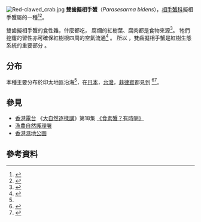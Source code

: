 {{Cleanup rewrite|time=2020-12-27T17:25:05+00:00}}
{{Speciesbox
| image = Parasesarma bidens.jpg
| caption = [[紅樹林|紅樹林]]泥灘裏雙齒擬相手蟹
| genus = Parasesarma
| species = bidens
| authority = (De Haan, 1835 [in De Haan, 1833-1850])
}}
[[File:Red-clawed_crab.jpg|thumb]]
'''雙齒擬相手蟹'''（''Parasesarma bidens''），[[相手蟹科|相手蟹科]]擬相手蟹屬的一種<ref>{{引網|url=https://www.wetlandpark.gov.hk/tc/biodiversity/beauty-of-wetlands/wildlife/perisesarma-bidens|title=香港濕地公園 - 生物多樣性 - 濕地動植物 - 蟹和彈塗魚 - 雙齒擬相手蟹|website=www.wetlandpark.gov.hk|access-date=2020-12-27}}</ref><ref name=":0">{{Cite web|title=WoRMS - World Register of Marine Species - Parasesarma bidens (De Haan, 1835 [in De Haan, 1833-1850])|url=https://www.marinespecies.org/aphia.php?p=taxdetails&id=1061901|accessdate=2020-12-27|work=www.marinespecies.org}}</ref>。

雙齒擬相手蟹的食性雜，什麼都吃， 腐爛的紅樹葉、腐肉都是食物來源<ref>{{引網|url=https://www.saygaomei.com.tw/web/species/019/index.html|title=雙齒擬相手蟹|website=www.saygaomei.com.tw|access-date=2020-12-27}}</ref>。 牠們挖窿的習性亦可確保紅樹根四周的空氣流通<ref>{{引網|url=https://www.afcd.gov.hk/tc_chi/conservation/hkbiodiversity/speciesgroup/speciesgroup_mangrove.html|title=Mangrove Fauna|website=www.afcd.gov.hk|language=zh-hk|access-date=2020-12-27}}</ref> 。 所以 ，雙齒擬相手蟹是紅樹生態系統的重要部分 。

== 分布 ==
本種主要分布於印太地區沿海<ref name=":0" />，在[[日本|日本]]，[[臺灣|台灣]]，[[菲律賓|菲律賓]]都見到 <ref>{{引網|title=Perisesarma bidens (De Haan, 1835)|url=https://www.gbif.org/species/4382775|language=en|website=www.gbif.org|access-date=2020-12-27}}</ref><ref>{{引網|title=Marine Species Identification Portal : Perisesarma bidens|url=http://species-identification.org/species.php?species_group=crabs_of_japan&id=1714|website=species-identification.org|access-date=2020-12-27}}</ref>。

== 參見 ==

* [[香港電台|香港電台]] 《[[大自然逐樣講|大自然逐樣講]]》第18集 [https://www.rthk.hk/tv/dtt31/programme/biodiversityin5mins/episode/714474 《食素蟹？有時喇》]
* [https://www.afcd.gov.hk/tc_chi/index.html 漁農自然護理署]
* [https://www.wetlandpark.gov.hk/tc 香港濕地公園]

== 參考資料 ==